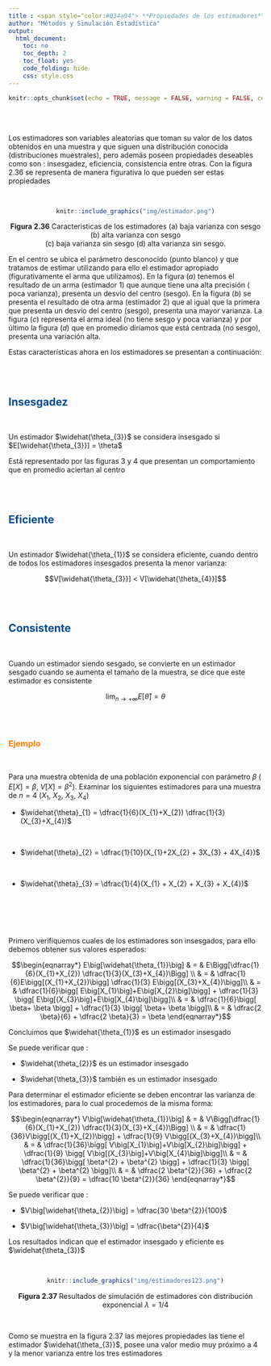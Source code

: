 ---
title : <span style="color:#034a94"> **Propiedades de los estimadores**</span>
author: "Métodos y Simulación Estadística"
output:
  html_document:
    toc: no
    toc_depth: 2
    toc_float: yes
    code_folding: hide
    css: style.css
---

```{r setup, include=FALSE}
knitr::opts_chunk$set(echo = TRUE, message = FALSE, warning = FALSE, comment = NA)
```

<br/><br/>

Los estimadores son variables aleatorias que toman su valor de los datos obtenidos en una muestra y que siguen una distribución conocida (distribuciones muestrales), pero además poseen propiedades deseables como son : insesgadez, eficiencia, consistencia entre otras. Con la figura 2.36 se representa de manera figurativa lo que pueden ser estas propiedades 

<br/>

<center>

```{r, echo=FALSE, out.width="90%", fig.align = "center"}
knitr::include_graphics("img/estimador.png")
```
**Figura 2.36** Caracteristicas de los estimadores (a) baja varianza con sesgo   (b) alta varianza con sesgo  <br/> (c) baja varianza sin sesgo (d) alta varianza sin sesgo.
</center>

En el centro se ubica el parámetro desconocido (punto blanco) y que tratamos de estimar utilizando para ello el estimador apropiado (figurativamente el arma que utilizamos).  En la figura ($a$) tenemos el resultado de un arma (estimador 1) que aunque tiene una alta precisión  ( poca varianza), presenta un desvío del centro  (sesgo). En la figura ($b$) se presenta el resultado de otra arma (estimador 2) que al igual que la primera que presenta un desvío del centro (sesgo), presenta una mayor varianza. La figura ($c$) representa el arma ideal (no tiene sesgo y poca varianza) y por último la figura ($d$)  que en promedio diríamos que está centrada (no sesgo), presenta una variación alta.

Estas características ahora en los estimadores se presentan a continuación:

<br/><br/>

<div class="content-box-blue">
## <span style="color:#034a94">**Insesgadez**</span>

<br/>

Un estimador $\widehat{\theta_{3}}$ se considera insesgado si $E[\widehat{\theta_{3}}] = \theta$

Está representado por las figuras 3 y 4 que presentan un comportamiento que en promedio aciertan al centro
</div>

<br/><br/>

<div class="content-box-blue">
## <span style="color:#034a94">**Eficiente**</span>

<br/>

Un estimador  $\widehat{\theta_{1}}$ se considera eficiente, cuando dentro de todos los estimadores insesgados presenta la menor varianza:

$$V[\widehat{\theta_{3}}] < V[\widehat{\theta_{4}}]$$

</div>
<br/><br/>

<div class="content-box-blue">
## <span style="color:#034a94">**Consistente**</span>

<br/>

Cuando un estimador siendo sesgado, se convierte en un estimador sesgado cuando se aumenta el tamaño de la muestra, se dice que este estimador es consistente


$$\lim_{n \to{+}\infty} E[\widehat{\theta}] = \theta$$

</div>
<br/><br/>


### <span style="color:#FF7F00"> **Ejemplo**</span>

<br/>

Para una muestra obtenida de una población exponencial con parámetro $\beta$ ( $E[X]=\beta$, $V[X]=\beta^{2}$). Examinar los siguientes estimadores para una muestra de $n=4$ ($X_{1}$, $X_{2}$, $X_{3}$, $X_{4}$)

+ $\widehat{\theta}_{1} = \dfrac{1}{6}(X_{1}+X_{2}) \dfrac{1}{3}(X_{3}+X_{4})$

<br/>

+ $\widehat{\theta}_{2} = \dfrac{1}{10}(X_{1}+2X_{2} + 3X_{3} + 4X_{4})$

<br/>

+ $\widehat{\theta}_{3} = \dfrac{1}{4}(X_{1} + X_{2} + X_{3} + X_{4})$


<!-- Como se puede verificar  $\widehat{\theta}_{3}$ es el mejor estimador de los tres, siendo insesgado y eficiente -->

<br/><br/><br/><br/>


Primero verifiquemos cuales de los estimadores son insesgados, para ello debemos obtener sus valores esperados:


$$\begin{eqnarray*}
	E\big[\widehat{\theta_{1}}\big] & = & E\Bigg[\dfrac{1}{6}(X_{1}+X_{2}) \dfrac{1}{3}(X_{3}+X_{4})\Bigg] \\
	& = & \dfrac{1}{6}E\bigg[(X_{1}+X_{2})\bigg] \dfrac{1}{3} E\bigg[(X_{3}+X_{4})\bigg]\\
	& = &  \dfrac{1}{6}\bigg[ E\big[X_{1}\big]+E\big[X_{2}\big]\bigg] + \dfrac{1}{3} \bigg[ E\big[(X_{3}\big]+E\big[X_{4}\big]\bigg]\\
	& = & \dfrac{1}{6}\bigg[ \beta+ \beta  \bigg] + \dfrac{1}{3} \bigg[ \beta+ \beta \bigg]\\
	& = & \dfrac{2 \beta}{6} + \dfrac{2 \beta}{3}  = \beta
\end{eqnarray*}$$

Concluimos que $\widehat{\theta_{1}}$ es un estimador insesgado


Se puede verificar que :  

* $\widehat{\theta_{2}}$ es un estimador insesgado

* $\widehat{\theta_{3}}$ también es un estimador insesgado


Para determinar el estimador eficiente se deben encontrar las varianza de los estimadores, para lo cual procedemos de la misma forma:


$$\begin{eqnarray*}
	V\big[\widehat{\theta_{1}}\big] & = & V\Bigg[\dfrac{1}{6}(X_{1}+X_{2}) \dfrac{1}{3}(X_{3}+X_{4})\Bigg] \\
	& = & \dfrac{1}{36}V\bigg[(X_{1}+X_{2})\bigg] + \dfrac{1}{9} V\bigg[(X_{3}+X_{4})\bigg]\\
	& = &  \dfrac{1}{36}\bigg[ V\big[X_{1}\big]+V\big[X_{2}\big]\bigg] + \dfrac{1}{9} \bigg[ V\big[(X_{3}\big]+V\big[X_{4}\big]\bigg]\\
	& = & \dfrac{1}{36}\bigg[ \beta^{2} + \beta^{2}  \bigg] + \dfrac{1}{3} \bigg[ \beta^{2} + \beta^{2} \bigg]\\
	& = & \dfrac{2 \beta^{2}}{36} + \dfrac{2 \beta^{2}}{9}  = \dfrac{10 \beta^{2}}{36}
\end{eqnarray*}$$


Se puede verificar que :  

* $V\big[\widehat{\theta_{2}}\big] =  \dfrac{30 \beta^{2}}{100}$

* $V\big[\widehat{\theta_{3}}\big] =  \dfrac{\beta^{2}}{4}$

Los resultados indican que el estimador insesgado y eficiente es $\widehat{\theta_{3}}$

<br/>

<center>
```{r, echo=FALSE, out.width="100%", fig.align = "center"}
knitr::include_graphics("img/estimadores123.png")
```

<!-- ```{r} -->
<!-- n=50 -->
<!-- m=1000 -->
<!-- x=rexp(n*m,1/4) -->
<!-- m=matrix(x,nrow = m) -->

<!-- T1=1/6*(m[,1]+m[,2])+1/3*(m[,3]+m[,4]) -->
<!-- T2=1/10*(m[,1]+2*m[,2]+3*m[,3]+ 4*m[,4]) -->
<!-- T3=1/4*(m[,1]+m[,2]+m[,3]+m[,4]) -->
<!-- T123 = data.frame(T1,T2,T3)  -->
<!-- boxplot(T123)   -->
<!-- abline(h=4,col="red") -->
<!-- apply(T123,2,mean) -->


<!-- ``` -->

**Figura 2.37** Resultados de simulación de estimadores con distribución exponencial $\lambda = 1/4$
</center>

<br/>

Como se muestra en la figura 2.37 las mejores propiedades las tiene el estimador $\widehat{\theta_{3}}$, posee una valor medio muy próximo a 4 y la menor varianza entre los tres estimadores
